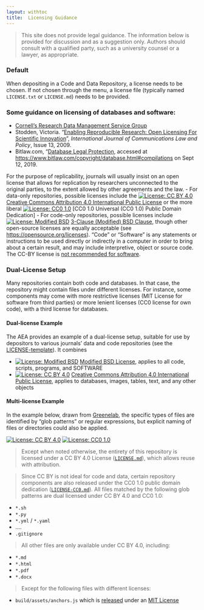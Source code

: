 ```yaml
---
layout: withtoc
title:  Licensing Guidance
---
```


> This site does not provide legal guidance. The information below is provided for discussion and as a suggestion only. Authors should consult with a qualified party, such as a university counsel or a lawyer, as appropriate.

### Default

When depositing in a Code and Data Repository, a license needs to be chosen. If not chosen through the menu, a license file (typically named `LICENSE.txt` or `LICENSE.md`) needs to be provided.

### Some guidance on licensing of databases and software:

- [Cornell's Research Data Management Service Group](https://data.research.cornell.edu/content/intellectual-property)
- Stodden, Victoria. "[Enabling Reproducible Research: Open Licensing For Scientific Innovation](http://web.stanford.edu/~vcs/papers/ijclp-STODDEN-2009.pdf)", *International Journal of Communications Law and Policy*, Issue 13, 2009.
- Bitlaw.com, "[Database Legal Protection](https://www.bitlaw.com/copyright/database.html#compilations), accessed at [https://www.bitlaw.com/copyright/database.html#compilations](https://www.bitlaw.com/copyright/database.html#compilations) on Sept 12, 2019.

For the purpose of replicability, journals will usually insist on an open license that allows for replication by researchers unconnected to the original parties, to the extent allowed by other agreements and the law.
  - For data-only repositories, possible licenses include the [![License: CC BY 4.0](https://img.shields.io/badge/License%20-CC%20BY%204.0-lightgrey.svg)](http://creativecommons.org/licenses/by/4.0/) [Creative Commons Attribution 4.0 International Public License](http://creativecommons.org/licenses/by/4.0/) or the more liberal
[![License: CC0 1.0](https://img.shields.io/badge/License%20-CC0%201.0-lightgrey.svg)](https://creativecommons.org/publicdomain/zero/1.0/) [CC0 1.0 Universal (CC0 1.0) Public Domain Dedication]
  - For code-only repositories, possible licenses include [![License: Modified BSD](https://img.shields.io/badge/License-BSD-lightgrey.svg)](https://opensource.org/licenses/BSD-3-Clause) [3-Clause (Modified) BSD Clause](https://opensource.org/licenses/BSD-3-Clause), though other open-source licenses are equally acceptable (see [https://opensource.org/licenses](https://opensource.org/licenses)). "Code" or "Software" is any statements or instructions to be used directly or indirectly in a computer in order to bring about a certain result, and may include interpretive, object or source code. The CC-BY license is [not recommended for software](https://creativecommons.org/faq/#Can_I_apply_a_Creative_Commons_license_to_software.3F).

### Dual-License Setup

Many repositories contain both code and databases. In that case, the repository might contain  files under different licenses. For instance, some components may come with more restrictive licenses (MIT License for software from
third parties) or more lenient licenses (CC0 license for own code), with a third license for databases.

#### Dual-license Example

The AEA provides an example of a dual-license setup, suitable for use by depositors to various journals' data and code repositories (see the [LICENSE-template](https://aeadataeditor.github.io/aea-de-guidance/LICENSE-template.html)). It combines

- [![License: Modified BSD](https://img.shields.io/badge/License-BSD-lightgrey.svg)](https://opensource.org/licenses/BSD-3-Clause) [Modified BSD License](https://opensource.org/licenses/BSD-3-Clause), applies to all code, scripts, programs, and SOFTWARE
- [![License: CC BY 4.0](https://img.shields.io/badge/License%20-CC%20BY%204.0-lightgrey.svg)](http://creativecommons.org/licenses/by/4.0/) [Creative Commons Attribution 4.0 International Public License](https://creativecommons.org/licenses/by/4.0/), applies to databases, images, tables, text, and any other objects

#### Multi-license Example
In the example below,
drawn from [Greenelab](https://github.com/greenelab/scihub-manuscript), the specific types of files are identified by "glob patterns" or regular expressions,
but explicit naming of files or directories could also be applied.

[![License: CC BY 4.0](https://img.shields.io/badge/License%20All-CC%20BY%204.0-lightgrey.svg)](http://creativecommons.org/licenses/by/4.0/)
[![License: CC0 1.0](https://img.shields.io/badge/License%20Parts-CC0%201.0-lightgrey.svg)](https://creativecommons.org/publicdomain/zero/1.0/)

> Except when noted otherwise, the entirety of this repository is licensed under a CC BY 4.0 License ([`LICENSE.md`](LICENSE.md)),
> which allows reuse with attribution.

> Since CC BY is not ideal for code and data, certain repository components are also released under the CC0 1.0 public
> domain dedication ([`LICENSE-CC0.md`](LICENSE-CC0.md)).
> All files matched by the following glob patterns are dual licensed under CC BY 4.0 and CC0 1.0:


+ `*.sh`
+ `*.py`
+ `*.yml` / `*.yaml`
+ ....
+ `.gitignore`

> All other files are only available under CC BY 4.0, including:

+ `*.md`
+ `*.html`
+ `*.pdf`
+ `*.docx`

> Except for the following files with different licenses:

+ `build/assets/anchors.js` which is [released](https://www.bryanbraun.com/anchorjs/) under an [MIT License](https://opensource.org/licenses/MIT)
